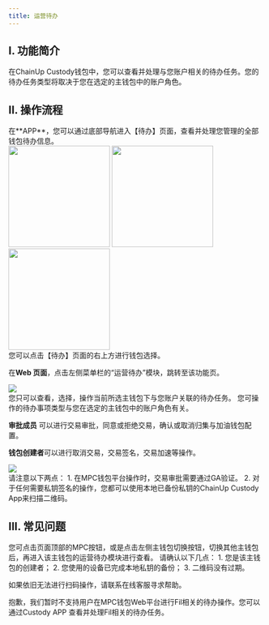 ```yaml
---
title: 运营待办
---
```


## I. 功能简介

在ChainUp Custody钱包中，您可以查看并处理与您账户相关的待办任务。您的待办任务类型将取决于您在选定的主钱包中的账户角色。

## II. 操作流程

<Steps>
<Step title="查看待办信息">
在**APP**，您可以通过底部导航进入【待办】页面，查看并处理您管理的全部钱包待办信息。
<div className="w-full flex items-center justify-center">
    <CardGroup cols={3}>
    <img src="/images/user-guide/todo1cn.png" width="200"/>
    <img src="/images/user-guide/todo2cn.png" width="200"/>
    <img src="/images/user-guide/todo3cn.png" width="200"/>
    </CardGroup>
</div>

<Tip>
您可以点击【待办】页面的右上方进行钱包选择。 
</Tip>

在**Web 页面**，点击左侧菜单栏的“运营待办”模块，跳转至该功能页。
<div className="w-full flex items-center justify-center">
    <img src="/images/user-guide/todo4cn.png" />
</div>
<Tip>
您只可以查看，选择，操作当前所选主钱包下与您账户关联的待办任务。
</Tip>

</Step>
<Step title="处理运营代办">
您可操作的待办事项类型与您在选定的主钱包中的账户角色有关。

**审批成员** 可以进行交易审批，同意或拒绝交易，确认或取消归集与加油钱包配置。

**钱包创建者**可以进行取消交易，交易签名，交易加速等操作。

<div className="w-full flex items-center justify-center">
    <img src="/images/user-guide/todo5cn.png" />
</div>


<Warning>
请注意以下两点：
1. 在MPC钱包平台操作时，交易审批需要通过GA验证。
2. 对于任何需要私钥签名的操作，您都可以使用本地已备份私钥的ChainUp Custody App来扫描二维码。
</Warning>
</Step>
</Steps>

## III. 常见问题

<Accordion title="我如何查看其他主钱包的运营待办？">
您可点击页面顶部的MPC按钮，或是点击左侧主钱包切换按钮，切换其他主钱包后，再进入该主钱包的运营待办模块进行查看。
</Accordion>

<Accordion title="为什么我无法通过扫描待办的二维码完成待签名和待加速的任务？">
请确认以下几点：
1. 您是该主钱包的创建者；
2. 您使用的设备已完成本地私钥的备份；
3. 二维码没有过期。

如果依旧无法进行扫码操作，请联系在线客服寻求帮助。
</Accordion>

<Accordion title="为什么我无法查看Fil相关的待办任务？">
抱歉，我们暂时不支持用户在MPC钱包Web平台进行Fil相关的待办操作。您可以通过Custody APP 查看并处理Fil相关的待办任务。
</Accordion>
